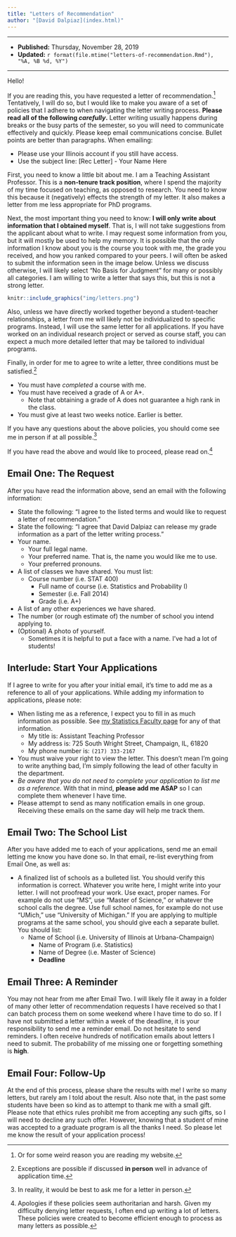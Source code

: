 ```yaml
---
title: "Letters of Recommendation"
author: "[David Dalpiaz](index.html)"
---
```


***

- **Published:** Thursday, November 28, 2019
- **Updated:** `r format(file.mtime("letters-of-recommendation.Rmd"), "%A, %B %d, %Y")`

***

Hello!

If you are reading this, you have requested a letter of recommendation.^[Or for some weird reason you are reading my website.] Tentatively, I will do so, but I would like to make you aware of a set of policies that I adhere to when navigating the letter writing process. **Please read all of the following _carefully_.** Letter writing usually happens during breaks or the busy parts of the semester, so you will need to communicate effectively and quickly. Please keep email communications concise. Bullet points are better than paragraphs. When emailing:

- Please use your Illinois account if you still have access.
- Use the subject line: [Rec Letter] - Your Name Here

First, you need to know a little bit about me. I am a Teaching Assistant Professor. This is a **non-tenure track position**, where I spend the majority of my time focused on teaching, as opposed to research. You need to know this because it (negatively) effects the strength of my letter. It also makes a letter from me less appropriate for PhD programs.

Next, the most important thing you need to know: **I will only write about information that I obtained myself**. That is, I will not take suggestions from the applicant about what to write. I may request some information from you, but it will mostly be used to help my memory. It is possible that the only information I know about you is the course you took with me, the grade you received, and how you ranked compared to your peers. I will often be asked to submit the information seen in the image below. Unless we discuss otherwise, I will likely select "No Basis for Judgment" for many or possibly all categories. I am willing to write a letter that says this, but this is not a strong letter.

```r
knitr::include_graphics("img/letters.png")
```

Also, unless we have directly worked together beyond a student-teacher relationships, a letter from me will likely not be individualized to specific programs. Instead, I will use the same letter for all applications. If you have worked on an individual research project or served as course staff, you can expect a much more detailed letter that may be tailored to individual programs.

Finally, in order for me to agree to write a letter, three conditions must be satisfied.^[Exceptions are possible if discussed **in person** well in advance of application time.]

- You must have *completed* a course with me.
- You must have received a grade of A or A+. 
  - Note that obtaining a grade of A does not guarantee a high rank in the class.
- You must give at least two weeks notice. Earlier is better.

If you have any questions about the above policies, you should come see me in person if at all possible.^[In reality, it would be best to ask me for a letter in person.]

If you have read the above and would like to proceed, please read on.^[Apologies if these policies seem authoritarian and harsh. Given my difficulty denying letter requests, I often end up writing a lot of letters. These policies were created to become efficient enough to process as many letters as possible.]

## Email One: The Request

After you have read the information above, send an email with the following information:

- State the following: "I agree to the listed terms and would like to request a letter of recommendation."
- State the following: "I agree that David Dalpiaz can release my grade information as a part of the letter writing process."
- Your name.
  - Your full legal name.
  - Your preferred name. That is, the name you would like me to use.
  - Your preferred pronouns.
- A list of classes we have shared. You must list:
  - Course number (i.e. STAT 400)
    - Full name of course (i.e. Statistics and Probability I)
    - Semester (i.e. Fall 2014)
    - Grade (i.e. A+)
- A list of any other experiences we have shared.
- The number (or rough estimate of) the number of school you intend applying to.
- (Optional) A photo of yourself. 
  - Sometimes it is helpful to put a face with a name. I've had a lot of students!

## Interlude: Start Your Applications

If I agree to write for you after your initial email, it's time to add me as a reference to all of your applications. While adding my information to applications, please note:

- When listing me as a reference, I expect you to fill in as much information as possible. See [my Statistics Faculty page](https://stat.illinois.edu/directory/profile/dalpiaz2) for any of that information.
  - My title is: Assistant Teaching Professor
  - My address is: 725 South Wright Street, Champaign, IL, 61820
  - My phone number is: `(217) 333-2167`
- You must waive your right to view the letter. This doesn't mean I'm going to write anything bad, I'm simply following the lead of other faculty in the department.
- *Be aware that you do not need to complete your application to list me as a reference.* With that in mind, **please add me ASAP** so I can complete them whenever I have time.
- Please attempt to send as many notification emails in one group. Receiving these emails on the same day will help me track them.

## Email Two: The School List

After you have added me to each of your applications, send me an email letting me know you have done so. In that email, re-list everything from Email One, as well as:

- A finalized list of schools as a bulleted list. You should verify this information is correct. Whatever you write here, I might write into your letter. I will not proofread your work. Use exact, proper names. For example do not use "MS", use "Master of Science," or whatever the school calls the degree. Use full school names, for example do not use "UMich," use "University of Michigan." If you are applying to multiple programs at the same school, you should give each a separate bullet. You should list:
  - Name of School (i.e. University of Illinois at Urbana-Champaign)
    - Name of Program (i.e. Statistics)
    - Name of Degree (i.e. Master of Science)
    - **Deadline**

## Email Three: A Reminder

You may not hear from me after Email Two. I will likely file it away in a folder of many other letter of recommendation requests I have received so that I can batch process them on some weekend where I have time to do so. If I have not submitted a letter within a week of the deadline, it is your responsibility to send me a reminder email. Do not hesitate to send reminders. I often receive hundreds of notification emails about letters I need to submit. The probability of me missing one or forgetting something is **high**.

## Email Four: Follow-Up

At the end of this process, please share the results with me! I write so many letters, but rarely am I told about the result. Also note that, in the past some students have been so kind as to attempt to thank me with a small gift. Please note that ethics rules prohibit me from accepting any such gifts, so I will need to decline any such offer. However, knowing that a student of mine was accepted to a graduate program is all the thanks I need. So please let me know the result of your application process!

<!-- ## TODO -->

<!-- - http://svmiller.com/for-students/letters-of-recommendation/ -->
